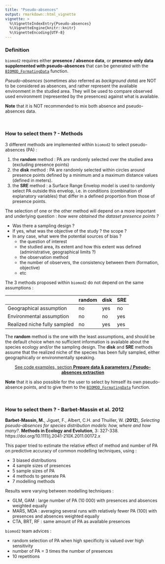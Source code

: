 ```yaml
---
title: "Pseudo-absences"
output: rmarkdown::html_vignette
vignette: >
  %\VignetteIndexEntry{Pseudo-absences}
  %\VignetteEngine{knitr::knitr}
  %\VignetteEncoding{UTF-8}
---
```


<link rel="stylesheet" href="https://cdnjs.cloudflare.com/ajax/libs/font-awesome/6.0.0/css/all.min.css" />


### <i class="fa-solid fa-address-card"></i> Definition

`biomod2` requires either **presence / absence data**, or **presence-only data supplemented with pseudo-absences** that can be generated with the [`BIOMOD_FormatingData`](../reference/BIOMOD_FormatingData.html) function.

*Pseudo-absences* (sometimes also referred as *background data*) are NOT to be considered as absences, and rather represent the available environment in the studied area. They will be used to compare observed used environment (represented by the presences) against what is available.

**Note** that it is NOT recommended to mix both absence and pseudo-absences data.

</br>

### <i class="fa-solid fa-cookie"></i> How to select them ? - Methods

3 different methods are implemented within `biomod2` to select pseudo-absences (PA) :

1. the **random** method : PA are randomly selected over the studied area (excluding presence points)
2. the **disk** method : PA are randomly selected within circles around presence points defined by a minimum and a maximum distance values (defined in meters).
3. the **SRE** method : a Surface Range Envelop model is used to randomly select PA outside this envelop, i.e. in conditions (combination of explanatory variables) that differ in a defined proportion from those of presence points.


The selection of one or the other method will depend on a more important and underlying question : *how were obtained the dataset presence points ?*

- Was there a sampling design ?
- If yes, what was the objective of the study ? the scope ?
- In any case, what were the potential sources of bias ?
    + the question of interest
    + the studied area, its extent and how this extent was defined (administrative, geographical limits ?)
    + the observation method
    + the number of observers, the consistency between them (formation, objective)
    + etc


The 3 methods proposed within `biomod2` do not depend on the same assumptions :

|                              | random | disk | SRE |
| ---------------------------- | ------ | ---- | --- |
| Geographical assumption      | no     | yes  | no  |
| Environmental assumption     | no     | no   | yes |
| Realized niche fully sampled | no     | yes  | yes |

The **random** method is the one with the least assumptions, and should be the default choice when no sufficient information is available about the species ecology and/or the sampling design. The **disk** and **SRE** methods assume that the realized niche of the species has been fully sampled, either geographically or environmentally speaking.

<div style="text-align:center;">
[See code examples, section **Prepare data & parameters / Pseudo-absences extraction**](examples_1_mainFunctions.html)
</div>

**Note** that it is also possible for the user to select by himself its own pseudo-absence points, and to give them to the [`BIOMOD_FormatingData`](../reference/BIOMOD_FormatingData.html) function.

</br>

### <i class="fa-solid fa-vial"></i> How to select them ? - Barbet-Massin et al. 2012

**Barbet-Massin, M.**, Jiguet, F., Albert, C.H. and Thuiller, W. (**2012**), *Selecting pseudo-absences for species distribution models: how, where and how many?*. **Methods in Ecology and Evolution**, 3: 327-338. https://doi.org/10.1111/j.2041-210X.2011.00172.x

This paper tried to estimate the relative effect of method and number of PA on predictive accuracy of common modelling techniques, using :

- 3 biased distributions
- 4 sample sizes of presences
- 5 sample sizes of PA
- 4 methods to generate PA
- 7 modelling methods

Results were varying between modelling techniques :

- GLM, GAM : large number of PA (10 000) with presences and absences weighted equally
- MARS, MDA : averaging several runs with relatively fewer PA (100) with presences and absences weighted equally
- CTA, BRT, RF : same amount of PA as available presences

`biomod2` team advices :

- random selection of PA when high specificity is valued over high sensitivity
- number of PA = 3 times the number of presences
- 10 repetitions

